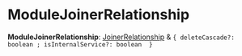 
# ModuleJoinerRelationship

 **ModuleJoinerRelationship**: [JoinerRelationship](stock_location.JoinerRelationship.mdx) & ``{ deleteCascade?: boolean ; isInternalService?: boolean  }``

